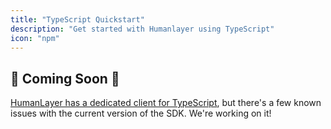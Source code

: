 ```yaml
---
title: "TypeScript Quickstart"
description: "Get started with Humanlayer using TypeScript"
icon: "npm"
---
```


## 🚧 Coming Soon 🚧

[HumanLayer has a dedicated client for TypeScript](https://github.com/humanlayer/humanlayer/tree/main/humanlayer-ts), but there's a few known issues with the current version of the SDK. We're working on it!

